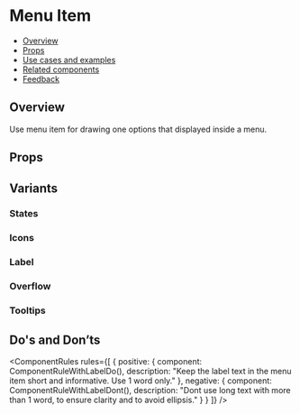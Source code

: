 
<Meta of={MenuItemStories} />

# Menu Item

- [Overview](#overview)
- [Props](#props)
- [Use cases and examples](#use-cases-and-examples)
- [Related components](#related-components)
- [Feedback](#feedback)

## Overview

Use menu item for drawing one options that displayed inside a menu.

<Canvas>
  <Story of={MenuItemStories.Overview} />
</Canvas>

## Props

<ArgsTable story="Overview" />

## Variants

### States

<Canvas>
  <Story of={MenuItemStories.States} />
</Canvas>

### Icons

<Canvas>
  <Story of={MenuItemStories.Icons} />
</Canvas>

### Label

<Canvas>
  <Story of={MenuItemStories.Label} />
</Canvas>

### Overflow

<Canvas>
  <Story of={MenuItemStories.Overflow} />
</Canvas>

### Tooltips

<Canvas>
  <Story of={MenuItemStories.TooltipStory} />
</Canvas>

## Do's and Don’ts

<ComponentRules
  rules={[
    {
      positive: {
        component: ComponentRuleWithLabelDo(),
        description: "Keep the label text in the menu item short and informative. Use 1 word only."
      },
      negative: {
        component: ComponentRuleWithLabelDont(),
        description: "Dont use long text with more than 1 word, to ensure clarity and to avoid ellipsis."
      }
    }
  ]}
/>

